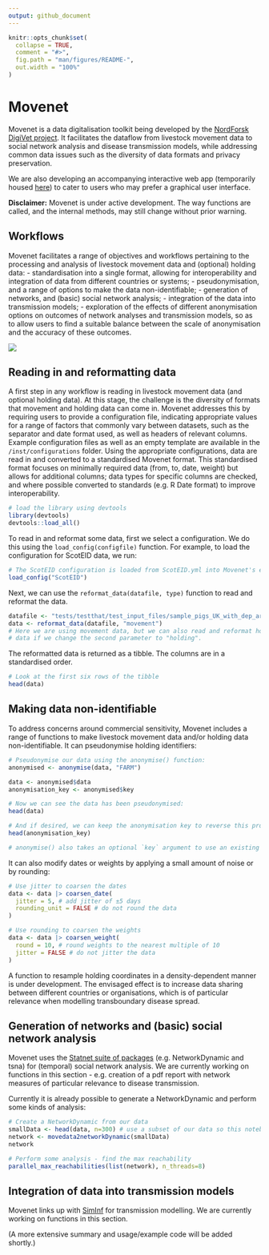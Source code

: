 ```yaml
---
output: github_document
---
```


<!-- README.md is generated from README.Rmd. Please edit that file -->

```r
knitr::opts_chunk$set(
  collapse = TRUE,
  comment = "#>",
  fig.path = "man/figures/README-",
  out.width = "100%"
)
```

# Movenet
Movenet is a data digitalisation toolkit being developed by the [NordForsk DigiVet project](https://www.nordforsk.org/projects/digitalisation-livestock-data-improve-veterinary-public-health). It facilitates the dataflow from livestock movement data to social network analysis and disease transmission models, while addressing common data issues such as the diversity of data formats and privacy preservation.

We are also developing an accompanying interactive web app (temporarily housed [here](https://github.com/digivet-consortium/movenet_app)) to cater to users who may prefer a graphical user interface.

**Disclaimer:**
Movenet is under active development. The way functions are called, and the internal methods, may still change without prior warning.

## Workflows
Movenet facilitates a range of objectives and workflows pertaining to the processing and analysis of livestock movement data and (optional) holding data:
- standardisation into a single format, allowing for interoperability and integration of data from different countries or systems;
- pseudonymisation, and a range of options to make the data non-identifiable;
-	generation of networks, and (basic) social network analysis; 
-	integration of the data into transmission models;
-	exploration of the effects of different anonymisation options on outcomes of network analyses and transmission models, so as to allow users to find a suitable balance between the scale of anonymisation and the accuracy of these outcomes. 

![](man/figures/readme-flowchart.svg)

## Reading in and reformatting data
A first step in any workflow is reading in livestock movement data (and optional holding data). At this stage, the challenge is the diversity of formats that movement and holding data can come in. Movenet addresses this by requiring users to provide a configuration file, indicating appropriate values for a range of factors that commonly vary between datasets, such as the separator and date format used, as well as headers of relevant columns. Example configuration files as well as an empty template are available in the `/inst/configurations` folder.  Using the appropriate configurations, data are read in and converted to a standardised Movenet format. This standardised format focuses on minimally required data (from, to, date, weight) but allows for additional columns; data types for specific columns are checked, and where possible converted to standards (e.g. R Date format) to improve interoperability. 


```R
# load the library using devtools
library(devtools)
devtools::load_all()
```

To read in and reformat some data, first we select a configuration. We do this using the `load_config(configfile)` function. For example, to load the configuration for ScotEID
data, we run:

```R
# The ScotEID configuration is loaded from ScotEID.yml into Movenet's environment.
load_config("ScotEID")
```

Next, we can use the
`reformat_data(datafile, type)` function to read and reformat the data.

```R
datafile <- "tests/testthat/test_input_files/sample_pigs_UK_with_dep_arr_dates.csv"
data <- reformat_data(datafile, "movement")
# Here we are using movement data, but we can also read and reformat holding
# data if we change the second parameter to "holding".
```

The reformatted data is returned as a tibble. The columns are in a standardised
order.

```R
# Look at the first six rows of the tibble
head(data)
```

## Making data non-identifiable
To address concerns around commercial sensitivity, Movenet includes a range of functions to make livestock movement data and/or holding data non-identifiable. It can pseudonymise holding identifiers:

```R
# Pseudonymise our data using the anonymise() function:
anonymised <- anonymise(data, "FARM")

data <- anonymised$data
anonymisation_key <- anonymised$key

# Now we can see the data has been pseudonymised:
head(data)

# And if desired, we can keep the anonymisation key to reverse this process later:
head(anonymisation_key)

# anonymise() also takes an optional `key` argument to use an existing key
```

It can also modify dates or weights by applying a small amount of noise or by rounding:

```R
# Use jitter to coarsen the dates
data <- data |> coarsen_date(
  jitter = 5, # add jitter of ±5 days
  rounding_unit = FALSE # do not round the data
)

# Use rounding to coarsen the weights
data <- data |> coarsen_weight(
  round = 10, # round weights to the nearest multiple of 10
  jitter = FALSE # do not jitter the data
)
```

A function to resample holding coordinates in a density-dependent manner is under development. The envisaged effect is to increase data sharing between different countries or organisations, which is of particular relevance when modelling transboundary disease spread.


## Generation of networks and (basic) social network analysis
Movenet uses the [Statnet suite of packages](https://statnet.org/packages/) (e.g. NetworkDynamic and tsna) for (temporal) social network analysis. We are currently working on functions in this section - e.g. creation of a pdf report with network measures of particular relevance to disease transmission.

Currently it is already possible to generate a NetworkDynamic and perform some
kinds of analysis:

```R
# Create a NetworkDynamic from our data
smallData <- head(data, n=300) # use a subset of our data so this notebook knits faster
network <- movedata2networkDynamic(smallData)
network

# Perform some analysis - find the max reachability
parallel_max_reachabilities(list(network), n_threads=8)
```


## Integration of data into transmission models
Movenet links up with [SimInf](https://github.com/stewid/SimInf) for transmission modelling. We are currently working on functions in this section.

(A more extensive summary and usage/example code will be added shortly.)

